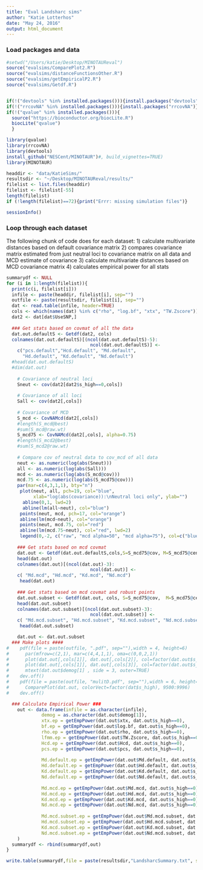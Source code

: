 ```yaml
---
title: "Eval Landsharc sims"
author: "Katie Lotterhos"
date: "May 24, 2016"
output: html_document
---
```

### Load packages and data
```r
#setwd("/Users/katie/Desktop/MINOTAUReval")
source("evalsims/ComparePlot2.R")
source("evalsims/distanceFunctionsOther.R")
source("evalsims/getEmpiricalP2.R")
source("evalsims/Getdf.R")


if(!("devtools" %in% installed.packages())){install.packages("devtools", dependencies=TRUE)}
if(!("rrcovNA" %in% installed.packages())){install.packages("rrcovNA")}
if(!("qvalue" %in% installed.packages())){
  source("https://bioconductor.org/biocLite.R")
  biocLite("qvalue")
  }

library(qvalue)
library(rrcovNA)
library(devtools)
install_github("NESCent/MINOTAUR")#, build_vignettes=TRUE)
library(MINOTAUR)

headdir <- "data/KatieSims/"
resultsdir <- "~/Desktop/MINOTAUReval/results/"
filelist <- list.files(headdir)
filelist <- filelist[-55]
length(filelist)
if (!length(filelist)==72){print("Errr: missing simulation files")}

sessionInfo()
```

### Loop through each dataset
The following chunk of code does for each dataset:
1) calculate multivariate distances based on default covariance matrix
2) compares covariance matrix estimated from just neutral loci to covariance matrix on all data and MCD estimate of covariance
3) calculate multivariate distances based on MCD covariance matrix
4) calculates empirical power for all stats

```r
summarydf <- NULL
for (i in 1:length(filelist)){
  print(c(i, filelist[i]))
  infile <- paste(headdir, filelist[i], sep="")
  outfile <- paste(resultsdir, filelist[i], sep="")
  dat <- read.table(infile, header=TRUE)
  cols <- which(names(dat) %in% c("rho", "log.bf", "xtx", "TW.Zscore"))
  dat2 <- dat[dat$UseSNP,]
  
  ### Get stats based on covmat of all the data
  dat.out.defaultS <- Getdf(dat2, cols)
  colnames(dat.out.defaultS)[(ncol(dat.out.defaultS)-5):
                               ncol(dat.out.defaultS)] <-
    c("pcs.default","Hcd.default", "Md.default", 
      "Hd.default", "Kd.default", "Nd.default")
  #head(dat.out.defaultS)
  #dim(dat.out)
  
    # Covariance of neutral loci
    Sneut <- cov(dat2[dat2$s_high==0,cols])
    
    # Covariance of all loci
    Sall <- cov(dat2[,cols])
    
    # Covariance of MCD
    S_mcd <- CovNAMcd(dat2[,cols])
    #length(S_mcd@best)
    #sum(S_mcd@raw.wt)
    S_mcd75 <- CovNAMcd(dat2[,cols], alpha=0.75)
    #length(S_mcd2@best)
    #sum(S_mcd2@raw.wt)
    
    # Compare cov of neutral data to cov_mcd of all data
    neut <- as.numeric(log(abs(Sneut)))
    all <- as.numeric(log(abs(Sall)))
    mcd <- as.numeric(log(abs(S_mcd@cov)))
    mcd.75 <- as.numeric(log(abs(S_mcd75@cov)))
    par(mar=c(4,3,1,1), bty="n")
     plot(neut, all, pch=19, col="blue",
          xlab="log(abs(covariance)):\nNeutral loci only", ylab="") 
      abline(0,1, lwd=2)
      abline(lm(all~neut), col="blue")
     points(neut, mcd, pch=17, col="orange")
     abline(lm(mcd~neut), col="orange")
     points(neut, mcd.75, col="red")
     abline(lm(mcd.75~neut), col="red", lwd=2)
     legend(0,-2, c("raw", "mcd alpha=50", "mcd alpha=75"), col=c("blue", "orange", "red"), pch=c(19, 17, 1), bty="n")
     
    ### Get stats based on mcd covmat
    dat.out <- Getdf(dat.out.defaultS,cols,S=S_mcd75@cov, M=S_mcd75@center)
    head(dat.out)
    colnames(dat.out)[(ncol(dat.out)-3):
                               ncol(dat.out)] <-
    c( "Md.mcd", "Hd.mcd", "Kd.mcd", "Nd.mcd") 
     head(dat.out)
     
    ### Get stats based on mcd covmat and robust points
    dat.out.subset <- Getdf(dat.out, cols, S=S_mcd75@cov,  M=S_mcd75@center, subset=which(S_mcd75@raw.wt==1))
    head(dat.out.subset)
    colnames(dat.out.subset)[(ncol(dat.out.subset)-3):
                               ncol(dat.out.subset)] <-
    c( "Md.mcd.subset", "Hd.mcd.subset", "Kd.mcd.subset", "Nd.mcd.subset") 
     head(dat.out.subset)

    dat.out <- dat.out.subset
  ### Make plots ####
#    pdf(file = paste(outfile, ".pdf", sep=""),width = 4, height=6)
#      par(mfrow=c(2,1), mar=c(4,4,1,1), oma=c(0,0,2,1))
#      plot(dat.out[,cols[1]], dat.out[,cols[2]], col=factor(dat.out$s_high), xlab="Spearman's rho (GEA)", ylab="XTX (Fst analog)")
#      plot(dat.out[,cols[1]], dat.out[,cols[3]], col=factor(dat.out$s_high), xlab="Spearman's rho (GEA)", ylab="Z-score (LFMM, GEA)")
#      mtext(dat.out$demog[1] , side = 3, outer=TRUE)
#    dev.off()
#    pdf(file = paste(outfile, "mulitD.pdf", sep=""),width = 6, height=8)
#      ComparePlot(dat.out, colorVect=factor(dat$s_high), 9500:9996)
#    dev.off()

  ### Calculate Empirical Power ###
    out <- data.frame(infile = as.character(infile),
             demog = as.character(dat.out$demog[1]),
             xtx.ep = getEmpPower(dat.out$xtx, dat.out$s_high==0),
             bf.ep = getEmpPower(dat.out$log.bf, dat.out$s_high==0),
             rho.ep = getEmpPower(dat.out$rho, dat.out$s_high==0),
             lfmm.ep = getEmpPower(dat.out$TW.Zscore, dat.out$s_high==0),
             Hcd.ep = getEmpPower(dat.out$Hcd, dat.out$s_high==0),
             pcs.ep = getEmpPower(dat.out$pcs, dat.out$s_high==0),
             
             Md.default.ep = getEmpPower(dat.out$Md.default, dat.out$s_high==0),
             Hd.default.ep = getEmpPower(dat.out$Hd.default, dat.out$s_high==0),
             Kd.default.ep = getEmpPower(dat.out$Kd.default, dat.out$s_high==0),
             Nd.default.ep = getEmpPower(dat.out$Nd.default, dat.out$s_high==0),
             
             Md.mcd.ep = getEmpPower(dat.out$Md.mcd, dat.out$s_high==0),
             Hd.mcd.ep = getEmpPower(dat.out$Hd.mcd, dat.out$s_high==0),
             Kd.mcd.ep = getEmpPower(dat.out$Kd.mcd, dat.out$s_high==0),
             Nd.mcd.ep = getEmpPower(dat.out$Nd.mcd, dat.out$s_high==0),
              
             Md.mcd.subset.ep = getEmpPower(dat.out$Md.mcd.subset, dat.out$s_high==0),
             Hd.mcd.subset.ep = getEmpPower(dat.out$Hd.mcd.subset, dat.out$s_high==0),
             Kd.mcd.subset.ep = getEmpPower(dat.out$Kd.mcd.subset, dat.out$s_high==0),
             Nd.mcd.subset.ep = getEmpPower(dat.out$Nd.mcd.subset, dat.out$s_high==0)           
    )
  summarydf <- rbind(summarydf,out)
}

write.table(summarydf,file = paste(resultsdir,"LandsharcSummary.txt", sep=""))
```

